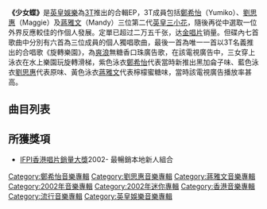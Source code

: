 {{Album infobox | <!-- See Wikipedia:WikiProject_Albums -->
| Name       = 少女蝶
| Type       = EP
| Artist     = [[鄭希怡|鄭希怡]]、[[劉思惠|劉思惠]]、[[蔣雅文|蔣雅文]]
| Cover      = 少女蝶.jpg
| Released   = 2002年9月17日
| Recorded   = 2002年
| Genre      = [[粵語流行音樂|粵語流行音樂]]
| Length     = 25分37秒
| Label      = [[音樂家唱片|音樂家唱片]]
| Last album  = 
| This album  = '''少女蝶'''<br>（2002年）
| Next album  = 
}}

'''《少女蝶》'''是[[英皇娛樂|英皇娛樂]]為[[3T_(香港音樂組合)|3T]]推出的合輯EP，3T成員包括[[鄭希怡|鄭希怡]]（Yumiko）、[[劉思惠|劉思惠]]（Maggie）及[[蔣雅文|蔣雅文]]（Mandy）三位第二代[[英皇三小花|英皇三小花]]，隨後再從中選取一位外界反應較佳的作個人發展。定單已超过二万五千张，达[[金唱片|金唱片]]销量。但碟內七首歌曲中分別有六首為三位成員的個人獨唱歌曲，最後一首為唯一一首以3T名義推出的合唱歌《旋轉樂園》，為[[爽浪|爽浪]]無糖香口珠廣告歌，在該電視廣告中，三女穿上泳衣在水上樂園玩旋轉滑梯，紫色泳衣[[鄭希怡|鄭希怡]]代表當時新推出黑加侖子味、藍色泳衣[[劉思惠|劉思惠]]代表原味、黃色泳衣[[蔣雅文|蔣雅文]]代表檸檬蜜糖味，當時該電視廣告播放率甚高。

== 曲目列表 ==
{{tracklist
| headline = 
| total_length = 25:37

| title1 = 相對濕度
| music1 = [[劉祖德|劉祖德]]
| lyrics1 = [[陳少琪|陳少琪]]
| arranger1 = 劉祖德
| producer1 = 劉祖德
| note1 = [[鄭希怡|Yumiko]]主唱
| longnote1 = 
| length1 = 3:58

| title2 = I Wanna Be
| music2 = 村山晋一郎
| lyrics2 = [[藍奕邦|藍奕邦]]
| arranger2 = [[Billy_Chan|Billy Chan]]
| producer2 = [[谷中仁|谷中仁]]
| note2 = [[劉思惠|Maggie]]主唱
| longnote2 = 
| length2 = 5:04

| title3 = 寵物男孩
| music3 = [[徐嘉儀|徐嘉儀]]
| lyrics3 = [[林夕|林夕]]
| arranger3 = [[褚鎮東|褚鎮東]]
| producer3 = [[趙增熹|趙增熹]]
| note3 = [[蔣雅文|Mandy]]主唱
| longnote3 = 
| length3 = 3:48

| title4 = 花心機
| music4 = [[梁翹柏|梁翹柏]]
| lyrics4 = [[劉卓輝|劉卓輝]]
| arranger4 = 梁翹柏
| producer4 = 梁翹柏
| note4 = [[鄭希怡|Yumiko]]主唱
| longnote4 = 
| length4 = 3:30

| title5 = 情人進修
| music5 = [[詹航|詹航]]
| lyrics5 = [[林因|林因]]
| arranger5 = Billy Chan
| producer5 = 谷中仁
| note5 = [[劉思惠|Maggie]]主唱
| longnote5 = 
| length5 = 3:32

| title6 = 短訊Summer Time
| music6 = [[安部恭弘|安部恭弘]]
| lyrics6 = [[羅頌怡|羅頌怡]]
| arranger6 = 褚鎮東
| producer6 = 趙增熹
| note6 = [[蔣雅文|Mandy]]主唱
| longnote6 = 《旋轉樂園》獨唱版
| length6 = 3:01

| title7 = 旋轉樂園
| music7 = 安部恭弘
| lyrics7 = [[馮偉賢|馮偉賢]]
| arranger7 = 趙增熹、褚鎮東
| producer7 = 趙增熹
| note7 = 三人合唱
| longnote7 = 爽浪（Air Waves）香口珠廣告主題曲
| length7 = 2:41
}}

== 所獲獎項 ==
* [[IFPI香港唱片銷量大獎|IFPI香港唱片銷量大獎]]2002- 最暢銷本地新人組合

[[Category:鄭希怡音樂專輯|Category:鄭希怡音樂專輯]]
[[Category:劉思惠音樂專輯|Category:劉思惠音樂專輯]]
[[Category:蔣雅文音樂專輯|Category:蔣雅文音樂專輯]]
[[Category:2002年音樂專輯|Category:2002年音樂專輯]]
[[Category:2002年迷你專輯|Category:2002年迷你專輯]]
[[Category:香港音樂專輯|Category:香港音樂專輯]]
[[Category:流行音樂專輯|Category:流行音樂專輯]]
[[Category:英皇娛樂音樂專輯|Category:英皇娛樂音樂專輯]]